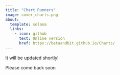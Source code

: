 ```yaml
---
title: "Chart Runners"
image: cover_charts.png
about:
  template: solana
  links:
    - icon: github
      text: Online version
      href: https://betaandbit.github.io/Charts/
---
```


It will be updated shortly!

Please come back soon

<!-- ![charts_ggplot2.png](charts_ggplot2.png) -->

